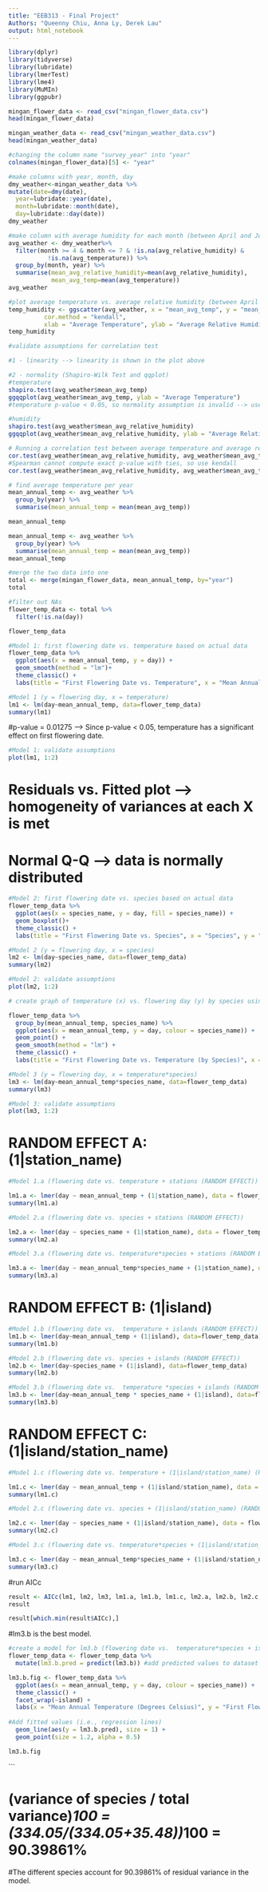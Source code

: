 ---
title: "EEB313 - Final Project"
Authors: "Queenny Chiu, Anna Ly, Derek Lau"
output: html_notebook
---

```{r}
library(dplyr)
library(tidyverse)
library(lubridate)
library(lmerTest)
library(lme4)
library(MuMIn)
library(ggpubr)
```

```{r}
mingan_flower_data <- read_csv("mingan_flower_data.csv")
head(mingan_flower_data)

mingan_weather_data <- read_csv("mingan_weather_data.csv")
head(mingan_weather_data)
```

```{r}
#changing the column name "survey_year" into "year"
colnames(mingan_flower_data)[5] <- "year"
```

```{r}
#make columns with year, month, day
dmy_weather<-mingan_weather_data %>%
mutate(date=dmy(date),
  year=lubridate::year(date),
  month=lubridate::month(date),
  day=lubridate::day(date))
dmy_weather
```

```{r}
#make column with average humidity for each month (between April and July) for each year
avg_weather <- dmy_weather%>%
  filter(month >= 4 & month <= 7 & !is.na(avg_relative_humidity) & 
           !is.na(avg_temperature)) %>% 
  group_by(month, year) %>%
  summarise(mean_avg_relative_humidity=mean(avg_relative_humidity),
            mean_avg_temp=mean(avg_temperature))
avg_weather
```

```{r}
#plot average temperature vs. average relative humidity (between April and July)
temp_humidity <- ggscatter(avg_weather, x = "mean_avg_temp", y = "mean_avg_relative_humidity", add = "reg.line", conf.int = TRUE, cor.coef = TRUE,
          cor.method = "kendall",
          xlab = "Average Temperature", ylab = "Average Relative Humidity (%)")
temp_humidity
```
```{r}
#validate assumptions for correlation test

#1 - linearity --> linearity is shown in the plot above

#2 - normality (Shapiro-Wilk Test and qqplot)
#temperature
shapiro.test(avg_weather$mean_avg_temp) 
ggqqplot(avg_weather$mean_avg_temp, ylab = "Average Temperature")
#temperature p-value < 0.05, so normality assumption is invalid --> use Spearman or Kendall

#humidity
shapiro.test(avg_weather$mean_avg_relative_humidity)
ggqqplot(avg_weather$mean_avg_relative_humidity, ylab = "Average Relative Humidity")
```

```{r}
# Running a correlation test between average temperature and average relative humidity
cor.test(avg_weather$mean_avg_relative_humidity, avg_weather$mean_avg_temp, method = "spearman")
#Spearman cannot compute exact p-value with ties, so use kendall
cor.test(avg_weather$mean_avg_relative_humidity, avg_weather$mean_avg_temp, method = "kendall")
```

```{r}
# find average temperature per year
mean_annual_temp <- avg_weather %>% 
  group_by(year) %>% 
  summarise(mean_annual_temp = mean(mean_avg_temp))

mean_annual_temp
```

```{r}
mean_annual_temp <- avg_weather %>% 
  group_by(year) %>% 
  summarise(mean_annual_temp = mean(mean_avg_temp))
mean_annual_temp
```

```{r}
#merge the two data into one
total <- merge(mingan_flower_data, mean_annual_temp, by="year")
total
```

```{r}
#filter out NAs
flower_temp_data <- total %>% 
  filter(!is.na(day))

flower_temp_data
```

```{r}
#Model 1: first flowering date vs. temperature based on actual data
flower_temp_data %>% 
  ggplot(aes(x = mean_annual_temp, y = day)) +
  geom_smooth(method = "lm")+
  theme_classic() +
  labs(title = "First Flowering Date vs. Temperature", x = "Mean Annual Temperature (Degrees Celsius)", y = "First Flowering Date (Actual Data)" )
```

```{r}
#Model 1 (y = flowering day, x = temperature)
lm1 <- lm(day~mean_annual_temp, data=flower_temp_data)
summary(lm1)
```
#p-value = 0.01275 --> Since p-value < 0.05, temperature has a significant effect on first flowering date.

```{r}
#Model 1: validate assumptions
plot(lm1, 1:2)
```
# Residuals vs. Fitted plot --> homogeneity of variances at each X is met
# Normal Q-Q --> data is normally distributed

```{r}
#Model 2: first flowering date vs. species based on actual data
flower_temp_data %>% 
  ggplot(aes(x = species_name, y = day, fill = species_name)) +
  geom_boxplot()+
  theme_classic() +
  labs(title = "First Flowering Date vs. Species", x = "Species", y = "First Flowering Date (Actual Data)" )
```

```{r}
#Model 2 (y = flowering day, x = species)
lm2 <- lm(day~species_name, data=flower_temp_data)
summary(lm2)

```

```{r}
#Model 2: validate assumptions
plot(lm2, 1:2)
```

```{r}
# create graph of temperature (x) vs. flowering day (y) by species using actual data

flower_temp_data %>% 
  group_by(mean_annual_temp, species_name) %>% 
  ggplot(aes(x = mean_annual_temp, y = day, colour = species_name)) +
  geom_point() +
  geom_smooth(method = "lm") +
  theme_classic() +
  labs(title = "First Flowering Date vs. Temperature (by Species)", x = "Mean Annual Temperature (Degrees Celsius)", y = "First Flowering Date (Actual Data)" )
```


```{r}
#Model 3 (y = flowering day, x = temperature*species)
lm3 <- lm(day~mean_annual_temp*species_name, data=flower_temp_data)
summary(lm3)

```

```{r}
#Model 3: validate assumptions
plot(lm3, 1:2)
```

# RANDOM EFFECT A: (1|station_name)

```{r}
#Model 1.a (flowering date vs. temperature + stations (RANDOM EFFECT))

lm1.a <- lmer(day ~ mean_annual_temp + (1|station_name), data = flower_temp_data, REML = FALSE)   
summary(lm1.a)
```

```{r}
#Model 2.a (flowering date vs. species + stations (RANDOM EFFECT))

lm2.a <- lmer(day ~ species_name + (1|station_name), data = flower_temp_data, REML = FALSE)   
summary(lm2.a)
```

```{r}
#Model 3.a (flowering date vs. temperature*species + stations (RANDOM EFFECT))

lm3.a <- lmer(day ~ mean_annual_temp*species_name + (1|station_name), data = flower_temp_data, REML = FALSE)   
summary(lm3.a)
```

# RANDOM EFFECT B: (1|island)
```{r}
#Model 1.b (flowering date vs.  temperature + islands (RANDOM EFFECT))
lm1.b <- lmer(day~mean_annual_temp + (1|island), data=flower_temp_data)
summary(lm1.b)

```

```{r}
#Model 2.b (flowering date vs. species + islands (RANDOM EFFECT))
lm2.b <- lmer(day~species_name + (1|island), data=flower_temp_data)
summary(lm2.b)
```

```{r}
#Model 3.b (flowering date vs.  temperature *species + islands (RANDOM EFFECT))
lm3.b <- lmer(day~mean_annual_temp * species_name + (1|island), data=flower_temp_data)
summary(lm3.b)
```
# RANDOM EFFECT C: (1|island/station_name)

```{r}
#Model 1.c (flowering date vs. temperature + (1|island/station_name) (RANDOM EFFECT))

lm1.c <- lmer(day ~ mean_annual_temp + (1|island/station_name), data = flower_temp_data, REML = FALSE)   
summary(lm1.c)
```

```{r}
#Model 2.c (flowering date vs. species + (1|island/station_name) (RANDOM EFFECT))

lm2.c <- lmer(day ~ species_name + (1|island/station_name), data = flower_temp_data, REML = FALSE)   
summary(lm2.c)
```

```{r}
#Model 3.c (flowering date vs. temperature*species + (1|island/station_name) (RANDOM EFFECT))

lm3.c <- lmer(day ~ mean_annual_temp*species_name + (1|island/station_name), data = flower_temp_data, REML = FALSE)   
summary(lm3.c)
```

#run AICc
```{r}
result <- AICc(lm1, lm2, lm3, lm1.a, lm1.b, lm1.c, lm2.a, lm2.b, lm2.c, lm3.a, lm3.b, lm3.c)
result
```

```{r}
result[which.min(result$AICc),]
```

#lm3.b is the best model.

```{r}
#create a model for lm3.b (flowering date vs.  temperature*species + islands (RANDOM EFFECT))
flower_temp_data <- flower_temp_data %>% 
  mutate(lm3.b.pred = predict(lm3.b)) #add predicted values to dataset

lm3.b.fig <- flower_temp_data %>% 
  ggplot(aes(x = mean_annual_temp, y = day, colour = species_name)) +
  theme_classic() +
  facet_wrap(~island) +
  labs(x = "Mean Annual Temperature (Degrees Celsius)", y = "First Flowering Date (Predicted Data)", colour = "Species" ) +
  
#Add fitted values (i.e., regression lines)
  geom_line(aes(y = lm3.b.pred), size = 1) +
  geom_point(size = 1.2, alpha = 0.5)

lm3.b.fig
```
```





# (variance of species / total variance)*100 = (334.05/(334.05+35.48))*100 = 90.39861%
#The different species account for 90.39861% of residual variance in the model.


